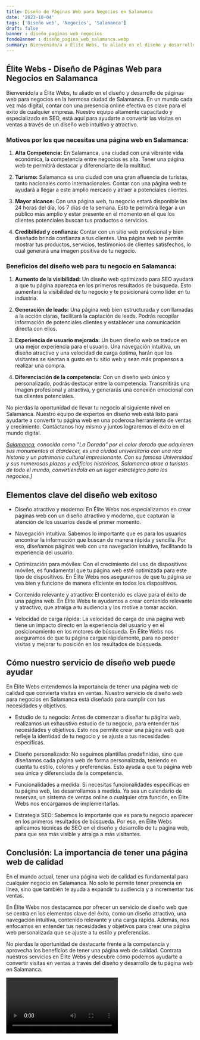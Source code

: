 ```yaml
---
title: Diseño de Páginas Web para Negocios en Salamanca
date: '2023-10-04'
tags: ['Diseño web', 'Negocios', 'Salamanca']
draft: false
banner : diseño_paginas_web_negocios
fondoBanner : diseño_pagina_web_salamanca.webp
summary: Bienvenido/a a Élite Webs, tu aliado en el diseño y desarrollo de páginas web para negocios en la hermosa ciudad de Salamanca. En un mundo cada vez más digital, contar con una presencia online efectiva es clave para el éxito de cualquier empresa. Nuestro equipo altamente capacitado y especializado en SEO, está aquí para ayudarte a convertir las visitas en ventas a través de un diseño web intuitivo y atractivo.
---
```


## Élite Webs - Diseño de Páginas Web para Negocios en Salamanca

Bienvenido/a a Élite Webs, tu aliado en el diseño y desarrollo de páginas web para negocios en la hermosa ciudad de Salamanca. En un mundo cada vez más digital, contar con una presencia online efectiva es clave para el éxito de cualquier empresa. Nuestro equipo altamente capacitado y especializado en SEO, está aquí para ayudarte a convertir las visitas en ventas a través de un diseño web intuitivo y atractivo.

### Motivos por los que necesitas una página web en Salamanca:

1. **Alta Competencia:** En Salamanca, una ciudad con una vibrante vida económica, la competencia entre negocios es alta. Tener una página web te permitirá destacar y diferenciarte de la multitud.

2. **Turismo:** Salamanca es una ciudad con una gran afluencia de turistas, tanto nacionales como internacionales. Contar con una página web te ayudará a llegar a este amplio mercado y atraer a potenciales clientes.

3. **Mayor alcance:** Con una página web, tu negocio estará disponible las 24 horas del día, los 7 días de la semana. Esto te permitirá llegar a un público más amplio y estar presente en el momento en el que los clientes potenciales buscan tus productos o servicios.

4. **Credibilidad y confianza:** Contar con un sitio web profesional y bien diseñado brinda confianza a tus clientes. Una página web te permite mostrar tus productos, servicios, testimonios de clientes satisfechos, lo cual generará una imagen positiva de tu negocio.

### Beneficios del diseño web para tu negocio en Salamanca:

1. **Aumento de la visibilidad:** Un diseño web optimizado para SEO ayudará a que tu página aparezca en los primeros resultados de búsqueda. Esto aumentará la visibilidad de tu negocio y te posicionará como líder en tu industria.

2. **Generación de leads:** Una página web bien estructurada y con llamadas a la acción claras, facilitará la captación de leads. Podrás recopilar información de potenciales clientes y establecer una comunicación directa con ellos.

3. **Experiencia de usuario mejorada:** Un buen diseño web se traduce en una mejor experiencia para el usuario. Una navegación intuitiva, un diseño atractivo y una velocidad de carga óptima, harán que los visitantes se sientan a gusto en tu sitio web y sean más propensos a realizar una compra.

4. **Diferenciación de la competencia:** Con un diseño web único y personalizado, podrás destacar entre la competencia. Transmitirás una imagen profesional y atractiva, y generarás una conexión emocional con tus clientes potenciales.

No pierdas la oportunidad de llevar tu negocio al siguiente nivel en Salamanca. Nuestro equipo de expertos en diseño web está listo para ayudarte a convertir tu página web en una poderosa herramienta de ventas y crecimiento. Contáctanos hoy mismo y juntos lograremos el éxito en el mundo digital.

*[Salamanca](https://www.salamanca.es/), conocida como "La Dorada" por el color dorado que adquieren sus monumentos al atardecer, es una ciudad universitaria con una rica historia y un patrimonio cultural impresionante. Con su famosa Universidad y sus numerosas plazas y edificios históricos, Salamanca atrae a turistas de todo el mundo, convirtiéndola en un lugar estratégico para los negocios.]*

<GifSeo />

<Cta />

## Elementos clave del diseño web exitoso

- Diseño atractivo y moderno: En Élite Webs nos especializamos en crear páginas web con un diseño atractivo y moderno, que capturan la atención de los usuarios desde el primer momento.

- Navegación intuitiva: Sabemos lo importante que es para los usuarios encontrar la información que buscan de manera rápida y sencilla. Por eso, diseñamos páginas web con una navegación intuitiva, facilitando la experiencia del usuario.

- Optimización para móviles: Con el crecimiento del uso de dispositivos móviles, es fundamental que tu página web esté optimizada para este tipo de dispositivos. En Élite Webs nos aseguramos de que tu página se vea bien y funcione de manera eficiente en todos los dispositivos.

- Contenido relevante y atractivo: El contenido es clave para el éxito de una página web. En Élite Webs te ayudamos a crear contenido relevante y atractivo, que atraiga a tu audiencia y los motive a tomar acción.

- Velocidad de carga rápida: La velocidad de carga de una página web tiene un impacto directo en la experiencia del usuario y en el posicionamiento en los motores de búsqueda. En Élite Webs nos aseguramos de que tu página cargue rápidamente, para no perder visitas y mejorar tu posición en los resultados de búsqueda.

## Cómo nuestro servicio de diseño web puede ayudar

En Élite Webs entendemos la importancia de tener una página web de calidad que convierta visitas en ventas. Nuestro servicio de diseño web para negocios en Salamanca está diseñado para cumplir con tus necesidades y objetivos.

- Estudio de tu negocio: Antes de comenzar a diseñar tu página web, realizamos un exhaustivo estudio de tu negocio, para entender tus necesidades y objetivos. Esto nos permite crear una página web que refleje la identidad de tu negocio y se ajuste a tus necesidades específicas.

- Diseño personalizado: No seguimos plantillas predefinidas, sino que diseñamos cada página web de forma personalizada, teniendo en cuenta tu estilo, colores y preferencias. Esto ayuda a que tu página web sea única y diferenciada de la competencia.

- Funcionalidades a medida: Si necesitas funcionalidades específicas en tu página web, las desarrollamos a medida. Ya sea un calendario de reservas, un sistema de ventas online o cualquier otra función, en Élite Webs nos encargamos de implementarlas.

- Estrategia SEO: Sabemos lo importante que es para tu negocio aparecer en los primeros resultados de búsqueda. Por eso, en Élite Webs aplicamos técnicas de SEO en el diseño y desarrollo de tu página web, para que sea más visible y atraiga a más visitantes.

## Conclusión: La importancia de tener una página web de calidad

En el mundo actual, tener una página web de calidad es fundamental para cualquier negocio en Salamanca. No solo te permite tener presencia en línea, sino que también te ayuda a expandir tu audiencia y a incrementar tus ventas.

En Élite Webs nos destacamos por ofrecer un servicio de diseño web que se centra en los elementos clave del éxito, como un diseño atractivo, una navegación intuitiva, contenido relevante y una carga rápida. Además, nos enfocamos en entender tus necesidades y objetivos para crear una página web personalizada que se ajuste a tu estilo y preferencias.

No pierdas la oportunidad de destacarte frente a la competencia y aprovecha los beneficios de tener una página web de calidad. Contrata nuestros servicios en Élite Webs y descubre cómo podemos ayudarte a convertir visitas en ventas a través del diseño y desarrollo de tu página web en Salamanca.

<Video />

<CtaBot job='Negocios' city='Salamanca'/>

<Gmaps query='Salamanca+españa+maps' />